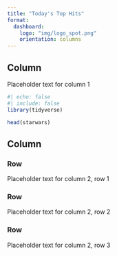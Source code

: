 ```yaml
---
title: "Today's Top Hits"
format: 
  dashboard:
    logo: "img/logo_spot.png"
    orientation: columns
---
```


## Column {width="35%"}

Placeholder text for column 1

```r
#| echo: false
#| include: false
library(tidyverse)
```

```r
head(starwars)
```

## Column {width="65%"}

### Row {height="10%"}

Placeholder text for column 2, row 1

### Row {height="70%"}

Placeholder text for column 2, row 2

### Row {height="20%"}

Placeholder text for column 2, row 3
